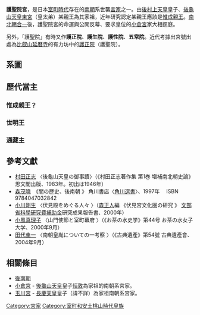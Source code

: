 {{distinguish|聖護院宮}}
{{日本氏族
|家名=護聖院宮家
|家紋=Unknown.jpg
|家紋名称=
|本姓=
|家祖=[[惟成親王|惟成親王]]？<br/>（[[後村上天皇|後村上天皇]][[皇子|皇子]]）
|種別=[[皇族|皇族]]（世襲[[宮家|宮家]]）
|出身地=[[大和國|大和國]]
|根拠地=[[近江國|近江國]][[滋賀郡|滋賀郡]]護正院
|人物=
|支流= 
}}
{{Japanese|japanese=護聖院宮|kana=こごしょういんのみや}}
'''護聖院宮'''，是日本[[室町時代|室町時代]]存在的[[南朝_(日本)|南朝]]系世襲[[宮家|宮家]]之一。由[[後村上天皇|後村上天皇]]皇子、[[後龜山天皇|後龜山天皇]][[東宮|東宮]]（皇太弟）某親王為其家祖，近年研究認定某親王應該是[[惟成親王|惟成親王]]。[[南北朝合一|南北朝合一]]後，護聖院宮的命運與公開反幕、要求皇位的[[小倉宮|小倉宮]]家大相逕庭。

另外，「護聖院」有時又作'''護正院'''、'''護生院'''、'''護性院'''、'''五常院'''。近代考據出宮號出處為[[比叡山|比叡山]][[延曆寺|延曆寺]]的有力坊中的[[護正院|護正院]]（護聖院）。

== 系圖 ==
{{familytree/start}}
{{familytree|border = 0|boxstyle = text-align:left| | | | | | | | | |F| 成仁 |成仁 = [[成仁王|成仁王]]<br />（[[醍醐寺|醍醐寺]][[地藏院|地藏院]]）}}
{{familytree|border = 0|boxstyle = text-align:left| | | 後村 |-| 惟成 |+| 世明 |v| 通藏 | |後村 = [[後村上天皇|後村上天皇]]|惟成 = '''(1)[[惟成親王|惟成親王]]？'''|世明 = '''(2)世明王'''|通藏 = '''(3)[[通藏主|通藏主]]'''<br />（[[相國寺|相國寺]][[常德院|常德院]]）}}
{{familytree|border = 0|boxstyle = text-align:left| | | | | | | | | |)| 圓悟 |`| 金藏 |圓悟 = [[圓悟|圓悟]]<br />（[[圓満院|圓満院]]）|金藏 = [[金藏主|金藏主]]<br />（相國寺[[鹿苑院|鹿苑院]]→[[萬壽寺|萬壽寺]]）}}
{{familytree|border = 0|boxstyle = text-align:left| | | | | | | | | |)| 圓胤 |圓胤 = [[圓胤|圓胤]]<br />（[[圓滿院|圓滿院]]）}}
{{familytree|border = 0|boxstyle = text-align:left| | | | | | | | | |`| 女 |女 = 惠林寺比丘尼<br />（[[景愛寺|景愛寺]]長老）}}
{{familytree/end}}

== 歷代當主 ==
===惟成親王？===
{{main|惟成親王}}

===世明王===

===通藏主===

== 參考文獻 ==
* [[村田正志|村田正志]] 〈後龜山天皇の御事蹟〉（《村田正志著作集 第1巻 増補南北朝史論》 思文閣出版、1983年。初出は1946年）
* [[森茂曉|森茂曉]]　《闇の歴史、後南朝 {{fontsize|12|―後醍醐流の抵抗と終焉}}》 角川書店〈[[角川選書|角川選書]]〉、1997年　 ISBN 9784047032842
* [[小川剛生|小川剛生]] 〈伏見殿をめぐる人々 {{fontsize|12|―《看聞日記》の人名考証―}}〉（[[森正人_(日本文學家)|森正人]]編 《伏見宮文化圏の研究 {{fontsize|12|―学芸の享受と創造の場として―}}》 [[文部省|文部省]][[科學研究費補助金|科學研究費補助金]]研究成果報告書、2000年）
* [[小風真理子|小風真理子]] 〈山門使節と室町幕府 {{fontsize|12|―永享・嘉吉事件と護正院の台頭―}}〉（《お茶の水史学》第44号 お茶の水女子大学、2000年9月）
* [[田代圭一|田代圭一]] 〈南朝皇胤についての一考察 {{fontsize|12|―《看聞日記》應永三十年二月二十二條をめぐって―}}〉（《古典遺產》第54號 古典遺產會、2004年9月）

== 相關條目 ==
* [[後南朝|後南朝]]
* [[小倉宮|小倉宮]] - [[後龜山天皇|後龜山天皇]]皇子[[小倉宮恒敦|恒敦]]為家祖的南朝系宮家。
* [[玉川宮|玉川宮]] - [[長慶天皇|長慶天皇]]皇子（諱不詳）為家祖南朝系宮家。

{{宮家列表}}

[[Category:宮家|Category:宮家]]
[[Category:室町和安土桃山時代皇族|Category:室町和安土桃山時代皇族]]